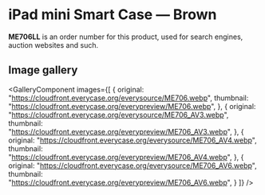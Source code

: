 
# iPad mini Smart Case — Brown

<Callout type='info' emoji='👉🏻'>**ME706LL** is an order number for this product, used for search engines, auction websites and such.</Callout>

## Image gallery

<GalleryComponent
    images={[
      {
        original: "https://cloudfront.everycase.org/everysource/ME706.webp",
        thumbnail: "https://cloudfront.everycase.org/everypreview/ME706.webp",
      },
      {
        original: "https://cloudfront.everycase.org/everysource/ME706_AV3.webp",
        thumbnail: "https://cloudfront.everycase.org/everypreview/ME706_AV3.webp",
      },
      {
        original: "https://cloudfront.everycase.org/everysource/ME706_AV4.webp",
        thumbnail: "https://cloudfront.everycase.org/everypreview/ME706_AV4.webp",
      },
      {
        original: "https://cloudfront.everycase.org/everysource/ME706_AV6.webp",
        thumbnail: "https://cloudfront.everycase.org/everypreview/ME706_AV6.webp",
      }
    ]}
  />
